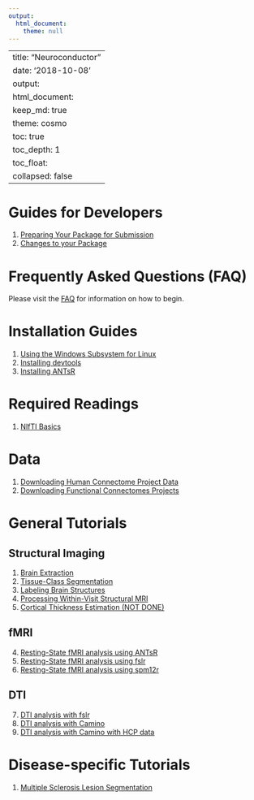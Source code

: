 ```yaml
---
output:
  html_document:
    theme: null
---
```

---
title: "Neuroconductor"
date: '2018-10-08'
output: 
  html_document:
    keep_md: true
    theme: cosmo
    toc: true
    toc_depth: 1
    toc_float:
      collapsed: false
---

# Guides for Developers {#devguides}

1. [Preparing Your Package for Submission](getting-ready-for-submission)
2. [Changes to your Package](continuous-integration)

# Frequently Asked Questions (FAQ)

Please visit the [FAQ](faq) for information on how to begin.

# Installation Guides {#install}

1. [Using the Windows Subsystem for Linux](windows-wsl)
2. [Installing devtools](installing-devtools)
3. [Installing ANTsR](installing-antsr)

# Required Readings {#req}

1. [NIfTI Basics](nifti-basics)

# Data
1. [Downloading Human Connectome Project Data](neurohcp)
1. [Downloading Functional Connectomes Projects](fcp-indi)

# General Tutorials {#tutorials}

## Structural Imaging

1. [Brain Extraction](brain-extraction)
2. [Tissue-Class Segmentation](tissue-class-segmentation)
3. [Labeling Brain Structures](label-image)
6. [Processing Within-Visit Structural MRI](preprocess-mri-within)
9. [Cortical Thickness Estimation (NOT DONE)](cortical-thickness)

## fMRI 

4. [Resting-State fMRI analysis using ANTsR](fmri-analysis-antsr)
5. [Resting-State fMRI analysis using fslr](fmri-analysis-fslr)
5. [Resting-State fMRI analysis using spm12r](fmri-analysis-spm12r)

## DTI
7. [DTI analysis with fslr](dti-analysis-fslr)
8. [DTI analysis with Camino](dti-analysis-rcamino)
8. [DTI analysis with Camino with HCP data](dti-analysis-rcamino-hcp)

# Disease-specific Tutorials

1. [Multiple Sclerosis Lesion Segmentation](ms-lesion)


